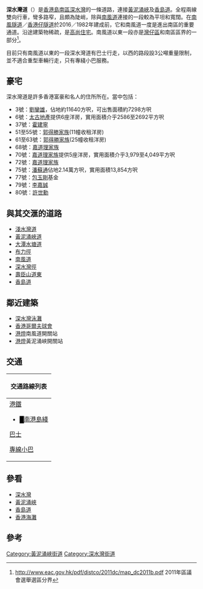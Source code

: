{{distinguish|深灣道}}
{{Infobox Hong Kong Road
|   中文街道名稱    =  深水灣道
|   英文街道名稱    =  Deep Water Bay Road
|  圖片=File:Nam Fung Road near Deep Water Bay Road.jpg
|  圖片說明=深水灣道近[[南風道|南風道]]
|  圖片2=File:Wong Nai Chung Gap Road near Deep Water Bay Road.jpg
|  圖片說明2=深水灣道近[[黃泥涌峽道|黃泥涌峽道]]
|   路段總長度   =  2.7
|   車速限制     =  
|   行車線數量   =  雙線雙程
|   所在地區     =  [[灣仔區|灣仔區]]/[[南區_(香港)|南區]]
|   起點         =  [[黃泥涌峽|黃泥涌峽]][[淺水灣道|淺水灣道]]/[[黃泥涌峽道|黃泥涌峽道]]/[[大潭水塘道|大潭水塘道]]/[[布力徑|布力徑]]
|   終點         =  [[深水灣|深水灣]][[香島道|香島道]]
|   道路命名日期 =  1937年9月24日
|   通車日期     =
}}
'''深水灣道'''（{{lang-en|'''Deep Water Bay Road'''}}）是[[香港島|香港島]][[南區_(香港)|南區]][[深水灣|深水灣]]的一條道路，連接[[黃泥涌峽|黃泥涌峽]]及[[香島道|香島道]]。全程兩線雙向行車，彎多路窄，且頗為陡峭，除與[[南風道|南風道]]連接的一段較為平坦和寬闊。在[[南風隧道|南風隧道]]／[[香港仔隧道|香港仔隧道]]於2016／1982年建成前，它和南風道一度是進出南區的重要通道。沿途建築物稀疏，是[[高尚住宅|高尚住宅]]。南風道以東一段亦是[[灣仔區|灣仔區]]和南區區界的一部分<ref>http://www.eac.gov.hk/pdf/distco/2011dc/map_dc2011b.pdf {{Wayback|url=http://www.eac.gov.hk/pdf/distco/2011dc/map_dc2011b.pdf |date=20121102093057 }} 2011年區議會選舉選區分界</ref>。

目前只有南風道以東的一段深水灣道有巴士行走，以西的路段設3公噸重量限制，並不適合重型車輛行走，只有專綫小巴服務。

==豪宅==
深水灣道是許多香港富豪和名人的住所所在。當中包括：

*3號：[[劉鑾雄|劉鑾雄]]，佔地約11640方呎，可出售面積約7298方呎
*6號：[[太古地產|太古地產]]提供6座洋房，實用面積介乎2586至2692平方呎
*37號：[[霍建寧|霍建寧]]
*51至55號：[[郭得勝家族|郭得勝家族]](11幢收租洋房)
*61至63號：[[郭得勝家族|郭得勝家族]](25幢收租洋房)
*68號：[[嘉道理家族|嘉道理家族]]
*70號：[[嘉道理家族|嘉道理家族]]提供5座洋房，實用面積介乎3,979至4,049平方呎
*72號：[[嘉道理家族|嘉道理家族]]
*75號：[[潘蘇通|潘蘇通]]佔地2.14萬方呎，實用面積13,854方呎
*77號：[[包玉剛|包玉剛]]基金
*79號：[[李嘉誠|李嘉誠]]
*80號：[[許世勳|許世勳]]

==與其交滙的道路==
*[[淺水灣道|淺水灣道]]
*[[黃泥涌峽道|黃泥涌峽道]]
*[[大潭水塘道|大潭水塘道]]
*[[布力徑|布力徑]]
*[[南風道|南風道]]
*[[深水灣徑|深水灣徑]]
*[[壽臣山道東|壽臣山道東]]
*[[香島道|香島道]]

==鄰近建築==
*[[深水灣泳灘|深水灣泳灘]]
*[[香港哥爾夫球會|香港哥爾夫球會]]
*[[港燈|港燈]]南風道開關站
*[[港燈|港燈]]黃泥涌峽開關站

==交通==
{| class="mw-collapsible mw-collapsed wikitable" style="margin: 0 auto; width: auto;" 
! 交通路線列表
|-
|
;[[港鐵|港鐵]]
*<font color="{{南港島綫色彩}}">█</font>[[南港島綫|南港島綫]]
;[[香港巴士|巴士]]
{{港島巴士簡單列表|41A|76}}{{大嶼山巴士簡單列表|A17}}
;[[香港小巴|專線小巴]]
{{港島專線小巴簡單列表|5}}
|}

==參看==
*[[深水灣|深水灣]]
*[[黃泥涌峽|黃泥涌峽]]
*[[香島道|香島道]]
*[[香港海灘|香港海灘]]

==參考==
<references/>

[[Category:黃泥涌峽街道|Category:黃泥涌峽街道]]
[[Category:深水灣街道|Category:深水灣街道]]